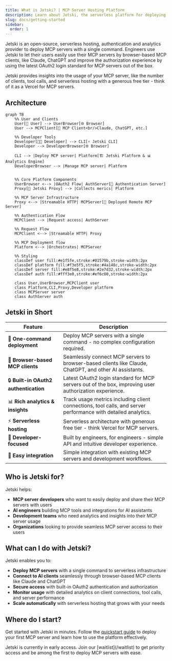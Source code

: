 ```yaml
---
title: What is Jetski? | MCP Server Hosting Platform
description: Learn about Jetski, the serverless platform for deploying MCP servers. One-command deploy, Claude/ChatGPT integration, OAuth2 auth & analytics.
slug: docs/getting-started
sidebar:
  order: 1
---
```



Jetski is an open-source, serverless hosting, authentication and analytics provider to deploy MCP servers with a single command.
Engineers use Jetski to let their users easily use their MCP servers by browser-based MCP clients, like Claude, ChatGPT and improve the authorization experience by using the latest OAuth2 login standard for MCP servers out of the box.

Jetski provides insights into the usage of your MCP server, like the number of clients, tool calls, and serverless hosting with a generous free tier - think of it as a Vercel for MCP servers.

## Architecture

```mermaid
graph TB
    %% User and Clients
    User[👤 User] --> UserBrowser[🌐 Browser]
    User --> MCPClient[🤖 MCP Client<br/>Claude, ChatGPT, etc.]

    %% Developer Tools
    Developer[👨‍💻 Developer] --> CLI[⚡ Jetski CLI]
    Developer --> DeveloperBrowser[🌐 Browser]

    CLI --> |Deploy MCP server| Platform[🏗️ Jetski Platform & 📊 Analytics Engine]
    DeveloperBrowser --> |Manage MCP server| Platform


    %% Core Platform Components
    UserBrowser <--> |OAuth2 Flow| AuthServer[🔐 Authentication Server]
    Proxy[🔄 Jetski Proxy] --> |Collects merics| Platform

    %% MCP Server Infrastructure
    Proxy <--> |Streamable HTTP| MCPServer[🚀 Deployed Remote MCP Server]

    %% Authentication Flow
    MCPClient --> |Request access| AuthServer

    %% Request Flow
    MCPClient <--> |Streamable HTTP| Proxy

    %% MCP Deployment flow
    Platform <--> |Orchestrates| MCPServer

    %% Styling
    classDef user fill:#e1f5fe,stroke:#01579b,stroke-width:2px
    classDef platform fill:#f3e5f5,stroke:#4a148c,stroke-width:2px
    classDef server fill:#e8f5e8,stroke:#2e7d32,stroke-width:2px
    classDef auth fill:#fff3e0,stroke:#ef6c00,stroke-width:2px

    class User,UserBrowser,MCPClient user
    class Platform,CLI,Proxy,Developer platform
    class MCPServer server
    class AuthServer auth
```

## Jetski in Short

| Feature                               | Description                                                                                                   |
| ------------------------------------- | ------------------------------------------------------------------------------------------------------------- |
| 🚀 **One-command deployment**         | Deploy MCP servers with a single command - no complex configuration required.                                 |
| 🔗 **Browser-based MCP clients**      | Seamlessly connect MCP servers to browser-based clients like Claude, ChatGPT, and other AI assistants.        |
| 🔒 **Built-in OAuth2 authentication** | Latest OAuth2 login standard for MCP servers out of the box, improving user authorization experience.         |
| 📊 **Rich analytics & insights**      | Track usage metrics including client connections, tool calls, and server performance with detailed analytics. |
| ⚡ **Serverless hosting**             | Serverless architecture with generous free tier - think Vercel for MCP servers.                               |
| 🎯 **Developer-focused**              | Built by engineers, for engineers - simple API and intuitive developer experience.                            |
| 📱 **Easy integration**               | Simple integration with existing MCP servers and development workflows.                                       |

## Who is Jetski for?

Jetski helps:

- **MCP server developers** who want to easily deploy and share their MCP servers with users
- **AI engineers** building MCP tools and integrations for AI assistants
- **Development teams** who need analytics and insights into their MCP server usage
- **Organizations** looking to provide seamless MCP server access to their users

## What can I do with Jetski?

Jetski enables you to:

- **Deploy MCP servers** with a single command to serverless infrastructure
- **Connect to AI clients** seamlessly through browser-based MCP clients like Claude and ChatGPT
- **Secure access** with built-in OAuth2 authentication and authorization
- **Monitor usage** with detailed analytics on client connections, tool calls, and server performance
- **Scale automatically** with serverless hosting that grows with your needs

## Where do I start?

Get started with Jetski in minutes. Follow the [quickstart guide](/docs/quickstart/) to deploy your first MCP server and learn how to use the platform effectively.

<Aside type="caution">
  Jetski is currently in early access. Join our [waitlist](/waitlist) to get priority access and be among the first to deploy MCP servers with ease.
</Aside>
